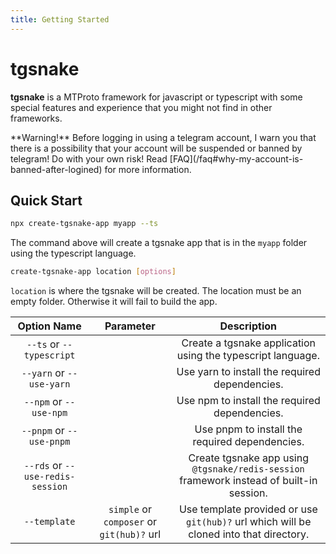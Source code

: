 ```yaml
--- 
title: Getting Started
---
```


# tgsnake
**tgsnake** is a MTProto framework for javascript or typescript with some special features and experience that you might not find in other frameworks.

<Callout>
**Warning!**   
Before logging in using a telegram account, I warn you that there is a possibility that your account will be suspended or banned by telegram! Do with your own risk!   
Read [FAQ](/faq#why-my-account-is-banned-after-logined) for more information.
</Callout>

## Quick Start
```bash
npx create-tgsnake-app myapp --ts
```
The command above will create a tgsnake app that is in the `myapp` folder using the typescript language.
```bash 
create-tgsnake-app location [options]
```
`location` is where the tgsnake will be created. The location must be an empty folder. Otherwise it will fail to build the app.

| Option Name | Parameter | Description | 
| :---: | :----: | :---: |
| `--ts` or `--typescript` | | Create a tgsnake application using the typescript language. |
| `--yarn` or `--use-yarn` | | Use yarn to install the required dependencies. | 
| `--npm` or `--use-npm` | | Use npm to install the required dependencies. | 
| `--pnpm` or `--use-pnpm` | | Use pnpm to install the required dependencies. | 
| `--rds` or `--use-redis-session` | | Create tgsnake app using `@tgsnake/redis-session` framework instead of built-in session. | 
| `--template` | `simple` or `composer` or `git(hub)?` url | Use template provided or use `git(hub)?` url which will be cloned into that directory. | 
